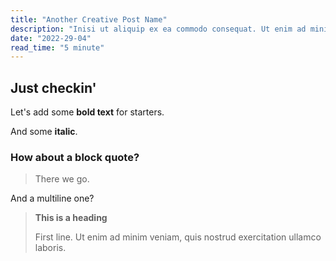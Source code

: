 ```yaml
---
title: "Another Creative Post Name"
description: "Inisi ut aliquip ex ea commodo consequat. Ut enim ad minim veniam, quis nostrud exercitation ullamco laboris."
date: "2022-29-04"
read_time: "5 minute"
---
```

## Just checkin'
Let's add some **bold text** for starters.

And some __italic__.

### How about a block quote?

> There we go.

And a multiline one?

> <strong>This is a heading</strong>
>
> First line. Ut enim ad minim veniam, quis nostrud exercitation ullamco laboris.